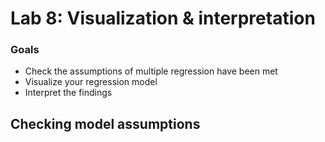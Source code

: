 # Lab 8: Visualization & interpretation {.unnumbered}

### Goals

- Check the assumptions of multiple regression have been met
- Visualize your regression model
- Interpret the findings

## Checking model assumptions



